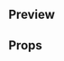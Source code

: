 
<Meta title="Splash" component={Splash} />

## Preview

<Preview>
  <Story name="Splash">
    <Splash
      imgSrc={text(
        'Img src',
        'https://upload.wikimedia.org/wikipedia/commons/9/9b/Bass_logo.svg'
      )}
    />
  </Story>
</Preview>

## Props

<Props of={Splash} />
